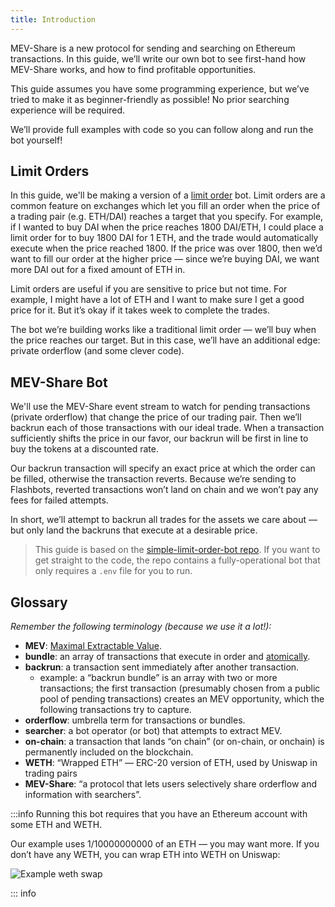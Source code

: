 ```yaml
---
title: Introduction
---
```


MEV-Share is a new protocol for sending and searching on Ethereum transactions. In this guide, we’ll write our own bot to see first-hand how MEV-Share works, and how to find profitable opportunities.

This guide assumes you have some programming experience, but we’ve tried to make it as beginner-friendly as possible! No prior searching experience will be required.

We’ll provide full examples with code so you can follow along and run the bot yourself!

## Limit Orders

In this guide, we'll be making a version of a [limit order](https://www.investor.gov/introduction-investing/investing-basics/how-stock-markets-work/types-orders#:~:text=A%20limit%20order%20is%20an,for%20no%20more%20than%20%2410.) bot. Limit orders are a common feature on exchanges which let you fill an order when the price of a trading pair (e.g. ETH/DAI) reaches a target that you specify. For example, if I wanted to buy DAI when the price reaches 1800 DAI/ETH, I could place a limit order for to buy 1800 DAI for 1 ETH, and the trade would automatically execute when the price reached 1800. If the price was over 1800, then we’d want to fill our order at the higher price — since we’re buying DAI, we want more DAI out for a fixed amount of ETH in.

Limit orders are useful if you are sensitive to price but not time. For example, I might have a lot of ETH and I want to make sure I get a good price for it. But it’s okay if it takes week to complete the trades.

The bot we’re building works like a traditional limit order — we’ll buy when the price reaches our target. But in this case, we’ll have an additional edge: private orderflow (and some clever code).

## MEV-Share Bot

We'll use the MEV-Share event stream to watch for pending transactions (private orderflow) that change the price of our trading pair. Then we’ll backrun each of those transactions with our ideal trade. When a transaction sufficiently shifts the price in our favor, our backrun will be first in line to buy the tokens at a discounted rate.

Our backrun transaction will specify an exact price at which the order can be filled, otherwise the transaction reverts. Because we’re sending to Flashbots, reverted transactions won’t land on chain and we won’t pay any fees for failed attempts.

In short, we’ll attempt to backrun all trades for the assets we care about — but only land the backruns that execute at a desirable price.

> This guide is based on the [simple-limit-order-bot repo](https://github.com/flashbots/simple-limit-order-bot). If you want to get straight to the code, the repo contains a fully-operational bot that only requires a `.env` file for you to run.

## Glossary

*Remember the following terminology (because we use it a lot!):*

- **MEV**: [Maximal Extractable Value](https://ethereum.org/en/developers/docs/mev/).
- **bundle**: an array of transactions that execute in order and [atomically](https://en.wikipedia.org/wiki/Atomicity_(database_systems)).
- **backrun**: a transaction sent immediately after another transaction.
    - example: a “backrun bundle” is an array with two or more transactions; the first transaction (presumably chosen from a public pool of pending transactions) creates an MEV opportunity, which the following transactions try to capture.
- **orderflow**: umbrella term for transactions or bundles.
- **searcher**: a bot operator (or bot) that attempts to extract MEV.
- **on-chain**: a transaction that lands “on chain” (or on-chain, or onchain) is permanently included on the blockchain.
- **WETH**: “Wrapped ETH” — ERC-20 version of ETH, used by Uniswap in trading pairs
- **MEV-Share**: “a protocol that lets users selectively share orderflow and information with searchers”.

:::info Running this bot requires that you have an Ethereum account with some ETH and WETH.

Our example uses 1/10000000000 of an ETH — you may want more. If you don’t have any WETH, you can wrap ETH into WETH on Uniswap:

![Example weth swap](/img/weth-swap.png)

::: info